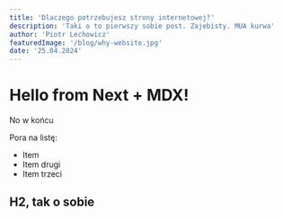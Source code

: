 ```yaml
---
title: 'Dlaczego potrzebujesz strony internetowej?'
description: 'Taki o to pierwszy sobie post. Zajebisty. MUA kurwa'
author: 'Piotr Lechowicz'
featuredImage: '/blog/why-website.jpg'
date: '25.04.2024'
---
```


# Hello from Next + MDX!

No w końcu

Pora na listę:

- Item
- Item drugi
- Item trzeci

## H2, tak o sobie